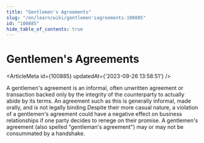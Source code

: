 ```yaml
---
title: "Gentlemen's Agreements"
slug: "/en/learn/wiki/gentlemen'sagreements-100885"
id: "100885"
hide_table_of_contents: true
---
```



# Gentlemen's Agreements

<ArticleMeta id={100885} updatedAt={'2023-09-26 13:58:51'} />
<div className='border-solid border-b border-t-0 my-4 border-[var(--ifm-color-gray-300)]' />

A gentlemen's agreement is an informal, often unwritten agreement or transaction backed only by the integrity of the counterparty to actually abide by its terms. An agreement such as this is generally informal, made orally, and is not legally binding.Despite their more casual nature, a violation of a gentlemen's agreement could have a negative effect on business relationships if one party decides to renege on their promise. A gentlemen's agreement (also spelled "gentleman's agreement") may or may not be consummated by a handshake.
